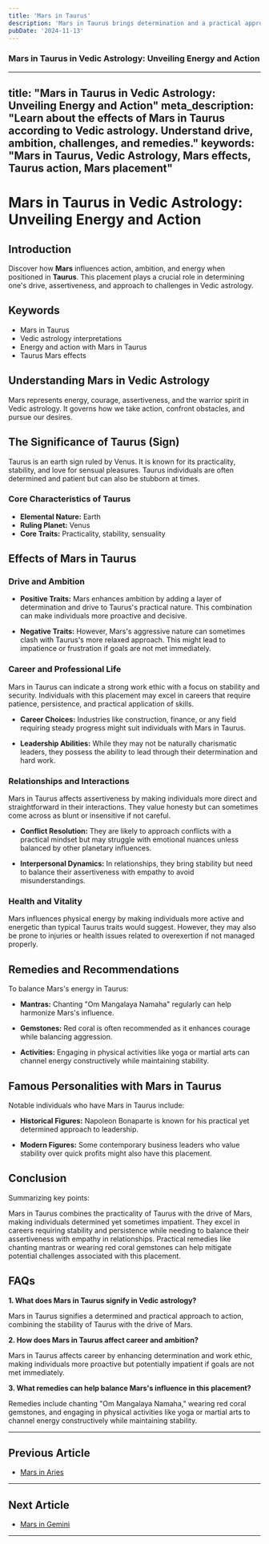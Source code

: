 ```yaml
---
title: 'Mars in Taurus'
description: 'Mars in Taurus brings determination and a practical approach to action. Individuals are hardworking, persistent, and value stability, but may also exhibit stubbornness and resistance to change in Vedic Astrology'
pubDate: '2024-11-13'
---
```


### Mars in Taurus in Vedic Astrology: Unveiling Energy and Action

---
title: "Mars in Taurus in Vedic Astrology: Unveiling Energy and Action"
meta_description: "Learn about the effects of Mars in Taurus according to Vedic astrology. Understand drive, ambition, challenges, and remedies."
keywords: "Mars in Taurus, Vedic Astrology, Mars effects, Taurus action, Mars placement"
---

# Mars in Taurus in Vedic Astrology: Unveiling Energy and Action

## Introduction

Discover how **Mars** influences action, ambition, and energy when positioned in **Taurus**. This placement plays a crucial role in determining one's drive, assertiveness, and approach to challenges in Vedic astrology.

## Keywords

- Mars in Taurus
- Vedic astrology interpretations
- Energy and action with Mars in Taurus
- Taurus Mars effects

## Understanding Mars in Vedic Astrology

Mars represents energy, courage, assertiveness, and the warrior spirit in Vedic astrology. It governs how we take action, confront obstacles, and pursue our desires.

## The Significance of Taurus (Sign)

Taurus is an earth sign ruled by Venus. It is known for its practicality, stability, and love for sensual pleasures. Taurus individuals are often determined and patient but can also be stubborn at times.

### Core Characteristics of Taurus

- **Elemental Nature:** Earth
- **Ruling Planet:** Venus
- **Core Traits:** Practicality, stability, sensuality

## Effects of Mars in Taurus

### Drive and Ambition

- **Positive Traits:** Mars enhances ambition by adding a layer of determination and drive to Taurus's practical nature. This combination can make individuals more proactive and decisive.
  
- **Negative Traits:** However, Mars's aggressive nature can sometimes clash with Taurus's more relaxed approach. This might lead to impatience or frustration if goals are not met immediately.

### Career and Professional Life

Mars in Taurus can indicate a strong work ethic with a focus on stability and security. Individuals with this placement may excel in careers that require patience, persistence, and practical application of skills.

- **Career Choices:** Industries like construction, finance, or any field requiring steady progress might suit individuals with Mars in Taurus.
  
- **Leadership Abilities:** While they may not be naturally charismatic leaders, they possess the ability to lead through their determination and hard work.

### Relationships and Interactions

Mars in Taurus affects assertiveness by making individuals more direct and straightforward in their interactions. They value honesty but can sometimes come across as blunt or insensitive if not careful.

- **Conflict Resolution:** They are likely to approach conflicts with a practical mindset but may struggle with emotional nuances unless balanced by other planetary influences.
  
- **Interpersonal Dynamics:** In relationships, they bring stability but need to balance their assertiveness with empathy to avoid misunderstandings.

### Health and Vitality

Mars influences physical energy by making individuals more active and energetic than typical Taurus traits would suggest. However, they may also be prone to injuries or health issues related to overexertion if not managed properly.

## Remedies and Recommendations

To balance Mars's energy in Taurus:

- **Mantras:** Chanting "Om Mangalaya Namaha" regularly can help harmonize Mars's influence.
  
- **Gemstones:** Red coral is often recommended as it enhances courage while balancing aggression.
  
- **Activities:** Engaging in physical activities like yoga or martial arts can channel energy constructively while maintaining stability.

## Famous Personalities with Mars in Taurus

Notable individuals who have Mars in Taurus include:

- **Historical Figures:** Napoleon Bonaparte is known for his practical yet determined approach to leadership.
  
- **Modern Figures:** Some contemporary business leaders who value stability over quick profits might also have this placement.

## Conclusion

Summarizing key points:

Mars in Taurus combines the practicality of Taurus with the drive of Mars, making individuals determined yet sometimes impatient. They excel in careers requiring stability and persistence while needing to balance their assertiveness with empathy in relationships. Practical remedies like chanting mantras or wearing red coral gemstones can help mitigate potential challenges associated with this placement.

## FAQs

**1. What does Mars in Taurus signify in Vedic astrology?**

Mars in Taurus signifies a determined and practical approach to action, combining the stability of Taurus with the drive of Mars.

**2. How does Mars in Taurus affect career and ambition?**

Mars in Taurus affects career by enhancing determination and work ethic, making individuals more proactive but potentially impatient if goals are not met immediately.

**3. What remedies can help balance Mars's influence in this placement?**

Remedies include chanting "Om Mangalaya Namaha," wearing red coral gemstones, and engaging in physical activities like yoga or martial arts to channel energy constructively while maintaining stability.

---

## Previous Article
- [Mars in Aries](/blogs-md/0803_Mars_In_Rashi/080301_Mars_in_Aries.mdx)

---

## Next Article
- [Mars in Gemini](/blogs-md/0803_Mars_In_Rashi/080303_Mars_in_Gemini.mdx)

---
